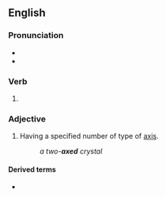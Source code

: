 ==English==

===Pronunciation===
* {{IPA|/ækst/|lang=en}}
* {{homophones|aksed|lang=en}}

===Verb===
{{head|en|verb form}}

# {{en-past of|axe}} {{qualifier|all etymologies and senses}}

===Adjective===
{{en-adj|-}}

# Having a specified number of type of [[axis]].
#: ''a two-'''axed''' crystal''

====Derived terms====
* {{l|en|equiaxed}}